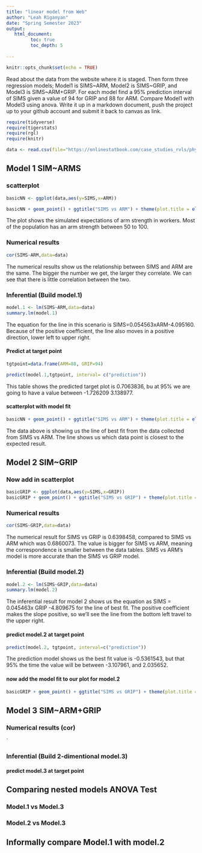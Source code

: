 ```yaml
---
title: "linear model from Web"
author: "Leah Riganyan"
date: "Spring Semester 2023"
output:
   html_document:
         toc: true
         toc_depth: 5
        
---
```


```r
knitr::opts_chunk$set(echo = TRUE)
```

Read about the data from the website where it is staged.  Then form three regression models; Model1 is SIMS~ARM, Model2 is SIMS~GRIP, and Model3 is SIMS~ARM+GRIP. For each model find a 95% prediction interval of SIMS given a value of 94  for GRIP and 88 for ARM. Compare Model1 with Model3 using anova. Write it up in a markdown document, push the project up to your github account and submit it back to canvas as link. 

 


```r
require(tidyverse)
require(tigerstats)
require(rgl)
require(knitr)

```

```r
data <- read.csv(file="https://onlinestatbook.com/case_studies_rvls/physical_strength/data.txt",sep="",header=TRUE)  

```

## Model 1 SIM~ARMS

### scatterplot

```r
basicNN <- ggplot(data,aes(y=SIMS,x=ARM))
```
```r
basicNN + geom_point() + ggtitle("SIMS vs ARM") + theme(plot.title = element_text(hjust = 0.5, size = 20))
```
   
The plot shows the simulated expectations of arm strength in workers. Most of the population has an arm strength between 50 to 100.
   

### Numerical results
```r
cor(SIMS~ARM,data=data)
```
   
The numerical results show us the relationship between SIMS and ARM are the same. The bigger the number we get, the larger they correlate. We can see that there is little correlation between the two.

### Inferential  (Build model.1)
  
```r
model.1 <- lm(SIMS~ARM,data=data)
summary.lm(model.1)
```
The equation for the line in this scenario is SIMS=0.054563xARM-4.095160. Because of the positive coefficient, the line also moves in a positive direction, lower left to upper right.

#### Predict at target point
   
```r
tgtpoint=data.frame(ARM=88, GRIP=94)

predict(model.1,tgtpoint, interval= c("prediction"))
```
   
This table shows the predicted target plot is 0.7063836, bu at 95% we are going to have a value between -1.726209 3.138977.

#### scatterplot with model fit
   
```r
basicNN + geom_point() + ggtitle("SIMS vs ARM") + theme(plot.title = element_text(hjust = 0.5, size =  20)) + geom_smooth(method=lm)
```
   
The data above is showing us the line of best fit from the data collected from SIMS vs ARM. The line shows us which data point is closest to the expected result.
   

## Model 2 SIM~GRIP

### Now add in scatterplot
```r
basicGRIP <- ggplot(data,aes(y=SIMS,x=GRIP))
basicGRIP + geom_point() + ggtitle("SIMS vs GRIP") + theme(plot.title = element_text(hjust = 0.5, size = 20))
```



### Numerical results 
```r
cor(SIMS~GRIP,data=data)
```
  
The numerical result for SIMS vs GRIP is 0.6398458, compared to SIMS vs ARM which was 0.6860073. The value is bigger for SIMS vs ARM, meaning the correspondence is smaller between the data tables. SIMS vs ARM's model is more accurate than the SIMS vs GRIP model.

### Inferential  (Build model.2)
   
```r
model.2 <- lm(SIMS~GRIP,data=data)
summary.lm(model.2)
```
   
The inferential result for model 2 shows us the equation as SIMS = 0.045463x GRIP -4.809675 for the line of best fit. The positive coefficient makes the slope positive, so we'll see the line from the bottom left travel to the upper right.
   
#### predict model.2 at target point
   
```r
predict(model.2, tgtpoint, interval=c("prediction"))
```

The prediction model shows us the best fit value is -0.5361543, but that 95% the time the value will be between -3.107961, and 2.035652.

#### now add the model fit to our plot for model.2
```r
basicGRIP + geom_point() + ggtitle("SIMS vs GRIP") + theme(plot.title = element_text(hjust = 0.5, size = 20)) + geom_smooth(method=lm)
```



## Model 3 SIM~ARM+GRIP

### Numerical results (cor)

`
  
### Inferential  (Build 2-dimentional model.3)

#### predict model.3 at target point
  

## Comparing nested models ANOVA Test

### Model.1 vs Model.3
### Model.2 vs Model.3

## Informally compare Model.1 with model.2

